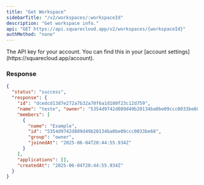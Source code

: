 ```yaml
---
title: "Get Workspace"
sidebarTitle: "/v2/workspaces/:workspaceId"
description: "Get workspace info."
api: "GET https://api.squarecloud.app/v2/workspaces/{workspaceId}"
authMethod: "none"
---
```


<ParamField header="Authorization" type="string" placeholder="API KEY" required>
  The API key for your account. You can find this in your [account settings](https://squarecloud.app/account).
</ParamField>

### Response

```json
{
  "status": "success",
  "response": {
    "id": "dcedcd13d7e272a7b32a70f6a1d180f23c12d759",
    "name": "teste", "owner": "5354d9742d889d49b20134ba0be09ccc0033be68",
    "members": [
      {
        "name": "Example",
        "id": "5354d9742d889d49b20134ba0be09ccc0033be68",
        "group": "owner",
        "joinedAt": "2025-06-04T20:44:55.934Z"
      }
    ],
    "applications": [],
    "createdAt": "2025-06-04T20:44:55.934Z"
  }
}
```